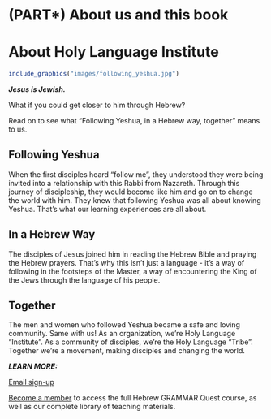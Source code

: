 # (PART\*) About us and this book {-}

# About Holy Language Institute {-}

```r
include_graphics("images/following_yeshua.jpg")
```

***Jesus is Jewish.*** 

What if you could get closer to him through Hebrew?

Read on to see what "Following Yeshua, in a Hebrew way, together" means to us.

## Following Yeshua {-}

When the first disciples heard "follow me", they understood they were being invited into a relationship with this Rabbi from Nazareth. Through this journey of discipleship, they would become like him and go on to change the world with him. They knew that following Yeshua was all about knowing Yeshua. That's what our learning experiences are all about.

## In a Hebrew Way {-}

The disciples of Jesus joined him in reading the Hebrew Bible and praying the Hebrew prayers. That's why this isn't just a language - it's a way of following in the footsteps of the Master, a way of encountering the King of the Jews through the language of his people. 

## Together {-}

The men and women who followed Yeshua became a safe and loving community.  Same with us! As an organization, we're Holy Language "Institute".  As a community of disciples, we're the Holy Language "Tribe".  Together we're a movement, making disciples and changing the world.

***LEARN MORE:***

[Email sign-up](https://holylanguage.com/index.html)

[Become a member](https://holylanguage.com/subscribe.html) to access the full Hebrew GRAMMAR Quest course, as well as our complete library of teaching materials.
